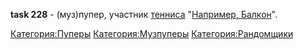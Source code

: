 {{Инфобокс для пуперов
|title2=task 228
|другие_ники=
|image3=[[Файл:Task228.jpg|left]]
|caption3=
|сферы_творчества=RYTP, RYTPMV
|год_начала=2015
|image4=
|caption4=
|имя_фамилия=
|дата_рождения=
|место_проживания=
|ссылки=
*[https://www.youtube.com/channel/UCvsfRxiEJjQFuFwbxgGlp8g Youtube (музпупы)]
*[https://www.youtube.com/channel/UCPzrO5ENukHNjYtiuvq3TcA Youtube (визуалки)]
*[https://vk.com/task228 Страница ВК]
}}

'''task 228''' - (муз)пупер, участник [[теннис]]а "[[Например, Балкон]]".

[[Категория:Пуперы]]
[[Категория:Музпуперы]]
[[Категория:Рандомщики]]